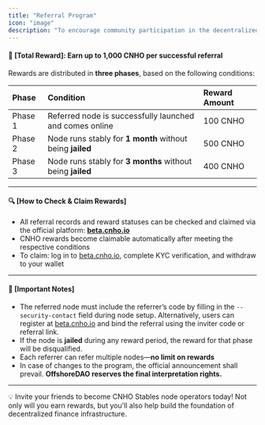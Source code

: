 ```yaml
---
title: "Referral Program"
icon: "image"
description: "To encourage community participation in the decentralized development of the CNHO Stables blockchain, OffshoreDAO is launching a Node Referral Reward Program. Simply refer a friend who successfully runs a validator node and keeps it online consistently, and you can earn up to 1,000 CNHO in rewards!"
---
```


#### 🎁 **[Total Reward]: Earn up to 1,000 CNHO per successful referral**

Rewards are distributed in **three phases**, based on the following conditions:

| Phase   | Condition                                                  | Reward Amount |
| :------ | :--------------------------------------------------------- | :------------ |
| Phase 1 | Referred node is successfully launched and comes online    | 100 CNHO      |
| Phase 2 | Node runs stably for **1 month** without being **jailed**  | 500 CNHO      |
| Phase 3 | Node runs stably for **3 months** without being **jailed** | 400 CNHO      |

---

#### 🔍 **[How to Check & Claim Rewards]**

- All referral records and reward statuses can be checked and claimed via the official platform: [**beta.cnho.io**](http://beta.cnho.io)
- CNHO rewards become claimable automatically after meeting the respective conditions
- To claim: log in to [beta.cnho.io](http://beta.cnho.io), complete KYC verification, and withdraw to your wallet

---

#### 📌 **[Important Notes]**

- The referred node must include the referrer’s code by filling in the `--security-contact` field during node setup. Alternatively, users can register at [beta.cnho.io](http://beta.cnho.io) and bind the referral using the inviter code or referral link.
- If the node is **jailed** during any reward period, the reward for that phase will be disqualified.
- Each referrer can refer multiple nodes—**no limit on rewards**
- In case of changes to the program, the official announcement shall prevail. **OffshoreDAO reserves the final interpretation rights.**

---

💡 Invite your friends to become CNHO Stables node operators today\! Not only will you earn rewards, but you'll also help build the foundation of decentralized finance infrastructure.